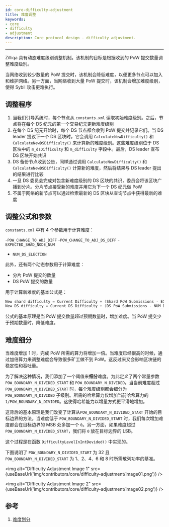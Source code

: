 ```yaml
---
id: core-difficulty-adjustment
title: 难度调整
keywords: 
- core 
- difficulty 
- adjustment
description: Core protocol design - difficulty adjustment.
---
```


---

Zilliqa 具有动态难度级别调整机制。该机制的目标是根据收到的 PoW 提交数量调整难度级别。

当网络收到较少数量的 PoW 提交时，该机制会降低难度，以便更多节点可以加入和维护网络。另一方面，当网络收到大量 PoW 提交时，该机制会增加难度级别，使得 Sybil 攻击更难执行。

## 调整程序

1. 当我们引导系统时，每个节点从 `constants.xml` 读取初始难度级别。之后，节点将在每个 DS 纪元的第一个交易纪元更新难度级别
2. 在每个 DS 纪元开始时，每个 DS 节点都会收到 PoW 提交并记录它们。当 DS leader 提议下一个 DS 区块时，它会调用 `CalculateNewDifficulty()` 和 `CalculateNewDSDifficulty()` 来计算新的难度级别。这些难度级别位于 DS 区块中的 `m_dsDifficulty` 和 `m_difficulty` 字段中。最后，DS leader 宣布 DS 区块开始共识
3. DS 备份节点收到公告，同样通过调用 `CalculateNewDifficulty()` 和 `CalculateNewDSDifficulty()` 计算新的难度，然后将结果与 DS leader 提出的结果进行比较
4. 一旦 DS 委员会完成对包含新难度级别的 DS 区块的共识，委员会将该区块广播到分片。分片节点接受新的难度并用它为下一个 DS 纪元做 PoW
5. 不属于网络的新节点可以通过检索最新的 DS 区块从查询节点中获得最新的难度

## 调整公式和参数

`constants.xml` 中有 4 个参数用于计算难度：

-`POW_CHANGE_TO_ADJ_DIFF`
-`POW_CHANGE_TO_ADJ_DS_DIFF`
-`EXPECTED_SHAD_NODE_NUM`
- `NUM_DS_ELECTION`

此外，还有两个动态参数用于计算难度：

- 分片 PoW 提交的数量
- DS PoW 提交的数量

用于计算新难度的基本公式是：

```C++
New shard difficulty = Current Difficulty + (Shard PoW Submissions - EXPECTED_SHARD_NODE_NUM) / POW_CHANGE_TO_ADJ_DIFF
New DS difficulty = Current DS Difficulty + (DS PoW Submissions - NUM_DS_ELECTION) / POW_CHANGE_TO_ADJ_DS_DIFF
```

公式的基本原理是当 PoW 提交数量超过预期数量时，增加难度。当 PoW 提交少于预期数量时，降低难度。

## 难度细分

当难度增加 1 时，完成 PoW 所需的算力将增加一倍。当难度已经很高的时候，通过加倍算力来调整难度会导致很多矿工做不到 PoW。这反过来又会影响区块链的稳定性和吞吐量。

为了解决这种情况，我们添加了一个阈值来**细分**难度。为此定义了两个常量参数 `POW_BOUNDARY_N_DIVIDED_START` 和 `POW_BOUNDARY_N_DIVIDED`。当当前难度超过 `POW_BOUNDARY_N_DIVIDED_START` 时，每个难度级别都会细分为 `POW_BOUNDARY_N_DIVIDED` 子级别。所需的哈希算力仅增加当前哈希算力的 `1/POW_BOUNDARY_N_DIVIDED`。这使得哈希能力以增量方式更平滑地增加。

这背后的基本原理是我们改变了计算从`POW_BOUNDARY_N_DIVIDED_START` 开始的目标边界的方法。当难度低于 `POW_BOUNDARY_N_DIVIDED_START` 时，我们每次增加难度都会在目标边界的 MSB 处多加一个 `0`。另一方面，如果难度超过`POW_BOUNDARY_N_DIVIDED_START`，我们将 `0` 放在目标边界的 LSB。

这个过程是在函数 `DifficultyLevelInIntDevided()` 中实现的。

下图说明了 `POW_BOUNDARY_N_DIVIDED_START` 为 32 且 `POW_BOUNDARY_N_DIVIDED_START` 为 1、2、4、6 和 8 时所需散列功率的基准。

<img alt="Difficulty Adjustment Image 1" src={useBaseUrl('img/contributors/core/difficulty-adjustment/image01.png')} />

<img alt="Difficulty Adjustment Image 2" src={useBaseUrl('img/contributors/core/difficulty-adjustment/image02.png')} />


## 参考

1. [难度划分](https://mybinder.org/v2/gh/deepgully/jupyter/master?filepath=Zilliqa%2Fdifficulty.ipynb)